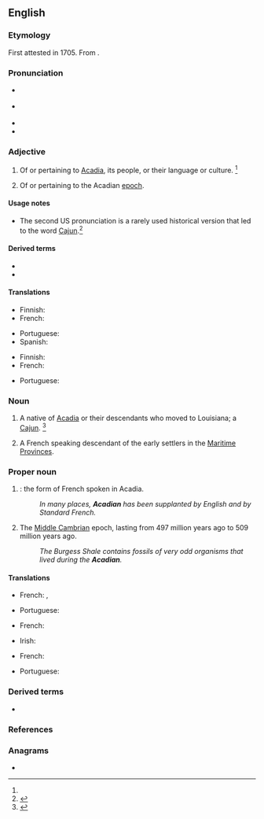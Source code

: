 ==English==

===Etymology===
First attested in 1705. From {{suffix|en|Acadia|n|t2=one that is}}.

===Pronunciation===
* {{a|RP}} {{IPA|en|/əˈkeɪ.di.n̩/}}
* {{a|US}} {{IPA|en|/əˈkeɪ.di.n̩/|/əˈkeɪ.dʒn̩/}}
* {{homophones|en|Akkadian}}
* {{rhymes|en|eɪdiən}}

===Adjective===
{{en-adj}}

# Of or pertaining to [[Acadia]], its people, or their language or culture. {{defdate|First attested in the early 19th century.}}<ref name=SOED/>
# {{lb|en|geology}} Of or pertaining to the Acadian [[epoch]].

====Usage notes====
* The second US pronunciation is a rarely used historical version that led to the word [[Cajun]].<ref name=WI3>{{R:MW3 1976}}</ref>

====Derived terms====
* {{l|en|Acadian French}}
* {{l|en|Acadian owl}}

====Translations====
{{trans-top|of or pertaining to Acadia}}
* Finnish: {{t|fi|[[Acadia|acadia]][[-lainen|lainen]]}}
* French: {{t+|fr|acadien}}
{{trans-mid}}
* Portuguese: {{t|pt|acádio|m}}
* Spanish: {{t+|es|acadio}}
{{trans-bottom}}

{{trans-top|of or pertaining to the Acadian epoch}}
* Finnish: {{t|fi|keskikambrilainen}}
* French: {{t+|fr|acadien}}
{{trans-mid}}
* Portuguese: {{t|pt|acádio|m}}
{{trans-bottom}}

===Noun===
{{en-noun}}

# A native of [[Acadia]] or their descendants who moved to Louisiana; a [[Cajun]]. {{defdate|First attested in the early 18th century.}}<ref name=SOED>{{R:SOED5}}</ref>
# {{lb|en|Canada}} A French speaking descendant of the early settlers in the [[Maritime Provinces]].

===Proper noun===
{{en-proper noun}}

# {{lb|en|rare}} {{ellipsis of|en|Acadian French}}: the form of French spoken in Acadia.
#: ''In many places, '''Acadian''' has been supplanted by English and by Standard French.''
# {{lb|en|geology}} The [[Middle Cambrian]] epoch, lasting from 497 million years ago to 509 million years ago.
#: ''The Burgess Shale contains fossils of very odd organisms that lived during the '''Acadian'''.''

====Translations====
{{trans-top|Of or pertaining to Acadia}}
* French: {{t+|fr|Acadien|m}}, {{t+|fr|Acadienne|f}}
{{trans-mid}}
* Portuguese: {{t|pt|acádio}}
{{trans-bottom}}

{{trans-top|Acadian French}}
* French: {{t+|fr|Acadien|m}}
{{trans-mid}}
* Irish: {{t|ga|Acaidis|f}}
{{trans-bottom}}

{{trans-top|Acadian epoch}}
* French: {{t+|fr|Acadien|m}}
{{trans-mid}}
* Portuguese: {{t|pt|acádio}}
{{trans-bottom}}

===Derived terms===
* {{l|en|Cajun}}

===References===
<references/>

===Anagrams===
* {{anagrams|en|a=aaacdin|Canadia}}